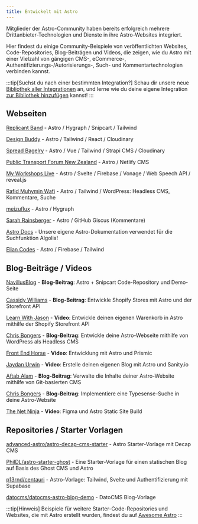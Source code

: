 ```yaml
---
title: Entwickelt mit Astro
---
```


Mitglieder der Astro-Community haben bereits erfolgreich mehrere Drittanbieter-Technologien und Dienste in ihre Astro-Websites integriert.

Hier findest du einige Community-Beispiele von veröffentlichten Websites, Code-Repositories, Blog-Beiträgen und Videos, die zeigen, wie du Astro mit einer Vielzahl von gängigen CMS-, eCommerce-, Authentifizierungs-/Autorisierungs-, Such- und Kommentartechnologien verbinden kannst.

:::tip[Suchst du nach einer bestimmten Integration?]
Schau dir unsere neue [Bibliothek aller Integrationen](https://astro.build/integrations/) an, und lerne wie du deine eigene Integration [zur Bibliothek hinzufügen](/de/reference/publish-to-npm/#integrations-library) kannst!
:::


## Webseiten

[Replicant Band](https://replicant.band/) - Astro / Hygraph / Snipcart / Tailwind

[Design Buddy](https://design-buddy.netlify.app/) - Astro / Tailwind / React / Cloudinary

[Spread Bagelry](https://spreadbagelry.com/) - Astro / Vue / Tailwind / Strapi CMS / Cloudinary

[Public Transport Forum New Zealand](https://publictransportforum.nz/articles) - Astro / Netlify CMS

[My Workshops Live](https://myworkshops.live/) - Astro / Svelte / Firebase / Vonage / Web Speech API / reveal.js

[Rafid Muhymin Wafi](https://softhardsystem.com/) -  Astro / Tailwind / WordPress: Headless CMS, Kommentare, Suche

[meizuflux](https://meizuflux.com/) - Astro / Hygraph

[Sarah Rainsberger](https://www.rainsberger.ca/) - Astro / GitHub Giscus (Kommentare)

[Astro Docs](https://github.com/withastro/docs) - Unsere eigene Astro-Dokumentation verwendet für die Suchfunktion Algolia!

[Elian Codes](https://www.elian.codes/) - Astro / Firebase / Tailwind


## Blog-Beiträge / Videos

[NavillusBlog](https://navillus.dev/blog/astro-plus-snipcart) - **Blog-Beitrag**: Astro + Snipcart Code-Repository und Demo-Seite

[Cassidy Williams](https://www.netlify.com/blog/2021/07/23/build-a-modern-shopping-site-with-astro-and-serverless-functions/) - **Blog-Beitrag**: Entwickle Shopify Stores mit Astro und der Storefront API

[Learn With Jason](https://youtube.com/watch?v=FJOJmKFngLI) - **Video**: Entwickle deinen eigenen Warenkorb in Astro mithilfe der Shopify Storefront API

[Chris Bongers](https://blog.openreplay.com/building-an-astro-website-with-wordpress-as-a-headless-cms) - **Blog-Beitrag**: Entwickle deine Astro-Webseite mithilfe von WordPress als Headless CMS

[Front End Horse](https://www.youtube.com/watch?v=qFUfuDSLdxM) - **Video**: Entwicklung mit Astro und Prismic

[Jaydan Urwin](https://www.youtube.com/watch?v=-jAWLTfsSQw) - **Video**: Erstelle deinen eigenen Blog mit Astro und Sanity.io

[Aftab Alam](https://aalam.vercel.app/blog/astro-and-git-cms-netlify) - **Blog-Beitrag**: Verwalte die Inhalte deiner Astro-Website mithilfe von Git-basierten CMS

[Chris Bongers](https://aviyel.com/post/1006/adding-typesense-search-to-an-astro-static-generated-website) - **Blog-Beitrag**: Implementiere eine Typesense-Suche in deine Astro-Website

[The Net Ninja](https://www.youtube.com/playlist?list=PL4cUxeGkcC9hZm9NYpd4G-jhoeEk0ls--) - **Video**: Figma und Astro Static Site Build


## Repositories / Starter Vorlagen

[advanced-astro/astro-decap-cms-starter](https://github.com/advanced-astro/astro-decap-cms-starter) - Astro Starter-Vorlage mit Decap CMS

[PhilDL/astro-starter-ghost](https://github.com/PhilDL/astro-starter-ghost) - Eine Starter-Vorlage für einen statischen Blog auf Basis des Ghost CMS und Astro

[p13rnd/centauri](https://github.com/p13rnd/centauri) - Astro-Vorlage: Tailwind, Svelte und Authentifizierung mit Supabase

[datocms/datocms-astro-blog-demo](https://github.com/datocms/datocms-astro-blog-demo) - DatoCMS Blog-Vorlage


:::tip[Hinweis]
Beispiele für weitere Starter-Code-Repositories und Websites, die mit Astro erstellt wurden, findest du auf [Awesome Astro](https://github.com/one-aalam/awesome-astro#%E2%84%B9%EF%B8%8F-repositoriesstarter-kitscomponents)
:::
